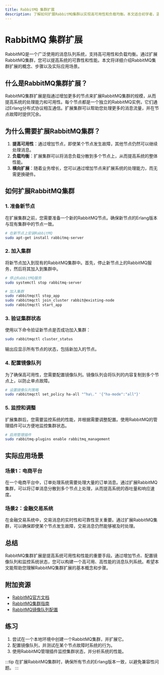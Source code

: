 ```yaml
---
title: RabbitMQ 集群扩展
description: 了解如何扩展RabbitMQ集群以实现高可用性和负载均衡。本文适合初学者，涵盖集群扩展的基本概念、步骤和实际应用场景。
---
```


# RabbitMQ 集群扩展

RabbitMQ是一个广泛使用的消息队列系统，支持高可用性和负载均衡。通过扩展RabbitMQ集群，您可以提高系统的可靠性和性能。本文将详细介绍RabbitMQ集群扩展的概念、步骤以及实际应用场景。

## 什么是RabbitMQ集群扩展？

RabbitMQ集群扩展是指通过增加更多的节点来扩展RabbitMQ集群的规模，从而提高系统的处理能力和可用性。每个节点都是一个独立的RabbitMQ实例，它们通过Erlang分布式协议相互通信。扩展集群可以帮助您处理更多的消息流量，并在节点故障时提供冗余。

## 为什么需要扩展RabbitMQ集群？

1. **提高可用性**：通过增加节点，即使某个节点发生故障，其他节点仍然可以继续处理消息。
2. **负载均衡**：扩展集群可以将消息负载分散到多个节点上，从而提高系统的整体性能。
3. **横向扩展**：随着业务增长，您可以通过增加节点来扩展系统的处理能力，而无需更换硬件。

## 如何扩展RabbitMQ集群

### 1. 准备新节点

在扩展集群之前，您需要准备一个新的RabbitMQ节点。确保新节点的Erlang版本与现有集群中的节点一致。

```bash
# 在新节点上安装RabbitMQ
sudo apt-get install rabbitmq-server
```

### 2. 加入集群

将新节点加入到现有的RabbitMQ集群中。首先，停止新节点上的RabbitMQ服务，然后将其加入到集群中。

```bash
# 停止RabbitMQ服务
sudo systemctl stop rabbitmq-server

# 加入集群
sudo rabbitmqctl stop_app
sudo rabbitmqctl join_cluster rabbit@existing-node
sudo rabbitmqctl start_app
```

### 3. 验证集群状态

使用以下命令验证新节点是否成功加入集群：

```bash
sudo rabbitmqctl cluster_status
```

输出应显示所有节点的状态，包括新加入的节点。

### 4. 配置镜像队列

为了确保高可用性，您需要配置镜像队列。镜像队列会将队列的内容复制到多个节点上，以防止单点故障。

```bash
# 设置镜像队列策略
sudo rabbitmqctl set_policy ha-all "^ha\." '{"ha-mode":"all"}'
```

### 5. 监控和调整

扩展集群后，您需要监控系统的性能，并根据需要调整配置。使用RabbitMQ的管理插件可以方便地监控集群状态。

```bash
# 启用管理插件
sudo rabbitmq-plugins enable rabbitmq_management
```

## 实际应用场景

### 场景1：电商平台

在一个电商平台中，订单处理系统需要处理大量的订单消息。通过扩展RabbitMQ集群，可以将订单消息分散到多个节点上处理，从而提高系统的吞吐量和响应速度。

### 场景2：金融交易系统

在金融交易系统中，交易消息的实时性和可靠性至关重要。通过扩展RabbitMQ集群，可以确保即使某个节点发生故障，交易消息仍然能够被及时处理。

## 总结

RabbitMQ集群扩展是提高系统可用性和性能的重要手段。通过增加节点、配置镜像队列和监控系统状态，您可以构建一个高可用、高性能的消息队列系统。希望本文能帮助您理解RabbitMQ集群扩展的基本概念和步骤。

## 附加资源

- [RabbitMQ官方文档](https://www.rabbitmq.com/documentation.html)
- [RabbitMQ集群指南](https://www.rabbitmq.com/clustering.html)
- [RabbitMQ镜像队列配置](https://www.rabbitmq.com/ha.html)

## 练习

1. 尝试在一个本地环境中创建一个RabbitMQ集群，并扩展它。
2. 配置镜像队列，并测试在某个节点故障时系统的行为。
3. 使用RabbitMQ管理插件监控集群状态，并分析系统的性能。

:::tip
在扩展RabbitMQ集群时，确保所有节点的Erlang版本一致，以避免兼容性问题。
:::